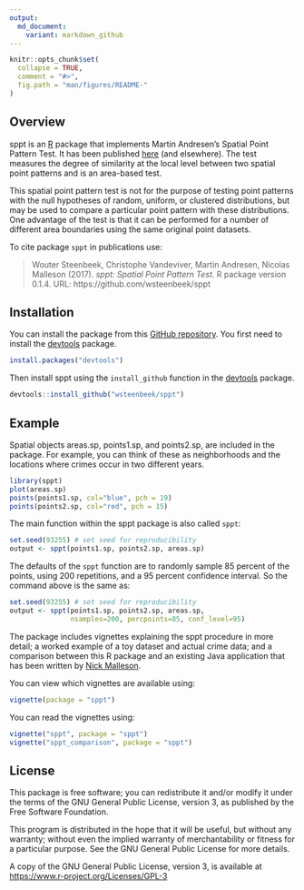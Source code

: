 ---
output:
  md_document:
    variant: markdown_github
---

<!-- README.md is generated from README.Rmd. Please edit that file -->

```{r, echo = FALSE}
knitr::opts_chunk$set(
  collapse = TRUE,
  comment = "#>",
  fig.path = "man/figures/README-"
)
```

## Overview

sppt is an [R](https://www.r-project.org) package that implements Martin 
Andresen's Spatial Point Pattern Test. It has been published [here](http://jrc.sagepub.com/content/48/1/58) (and elsewhere). The test 
measures the degree of similarity at the local level between two spatial point 
patterns and is an area-based test.

This spatial point pattern test is not for the purpose of testing point 
patterns with the null hypotheses of random, uniform, or clustered 
distributions, but may be used to compare a particular point pattern with 
these distributions. One advantage of the test is that it can be performed for 
a number of different area boundaries using the same original point datasets.

To cite package `sppt` in publications use:

> Wouter Steenbeek, Christophe Vandeviver, Martin Andresen, Nicolas Malleson (2017). *sppt: Spatial Point Pattern Test*. R package version 0.1.4. URL: https://github.com/wsteenbeek/sppt

## Installation

You can install the package from this 
[GitHub repository](https://github.com/wsteenbeek/sppt). You first need to
install the [devtools](https://CRAN.R-project.org/package=devtools) package.

```{r, eval = FALSE}
install.packages("devtools")
```

Then install sppt using the `install_github` function in the
[devtools](https://CRAN.R-project.org/package=devtools) package.

```{r, eval = FALSE}
devtools::install_github("wsteenbeek/sppt")
```

## Example

Spatial objects areas.sp, points1.sp, and points2.sp, are included in the 
package. For example, you can think of these as neighborhoods and the locations
where crimes occur in two different years.

```{r example}
library(sppt)
plot(areas.sp)
points(points1.sp, col="blue", pch = 19)
points(points2.sp, col="red", pch = 15)
```

The main function within the sppt package is also called `sppt`:

```{r, eval = FALSE}
set.seed(93255) # set seed for reproducibility
output <- sppt(points1.sp, points2.sp, areas.sp)
```

The defaults of the `sppt` function are to randomly sample 85 percent of the 
points, using 200 repetitions, and a 95 percent confidence interval. So the
command above is the same as:

```{r, eval = FALSE}
set.seed(93255) # set seed for reproducibility
output <- sppt(points1.sp, points2.sp, areas.sp,
               nsamples=200, percpoints=85, conf_level=95)
```

The package includes vignettes explaining the sppt procedure in more detail;
a worked example of a toy dataset and actual crime data; and a comparison
between this R package and an existing Java application that has been written by 
[Nick Malleson](http://nickmalleson.co.uk/).

You can view which vignettes are available using:

```{r}
vignette(package = "sppt")
```

You can read the vignettes using:

```{r, eval = FALSE}
vignette("sppt", package = "sppt")
vignette("sppt_comparison", package = "sppt")
```

## License

This package is free software; you can redistribute it and/or modify it
under the terms of the GNU General Public License, version 3, as
published by the Free Software Foundation.

This program is distributed in the hope that it will be useful, but
without any warranty; without even the implied warranty of
merchantability or fitness for a particular purpose.  See the GNU
General Public License for more details.

A copy of the GNU General Public License, version 3, is available at
<https://www.r-project.org/Licenses/GPL-3>

